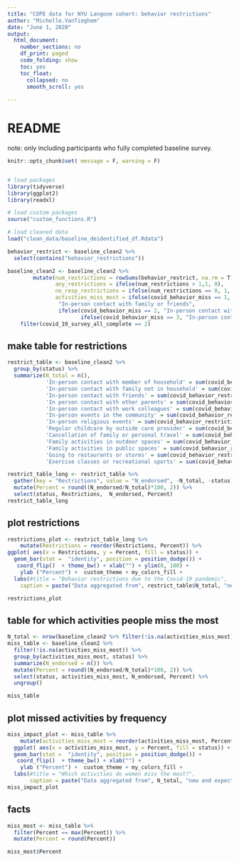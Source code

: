 ```yaml
---
title: "COPE data for NYU Langone cohort: behavior restrictions"
author: "Michelle.VanTieghem"
date: "June 1, 2020"
output:
  html_document:
    number_sections: no
    df_print: paged
    code_folding: show
    toc: yes
    toc_float:
      collapsed: no
      smooth_scroll: yes
      
---
```

# README
note: only including participants who fully completed baseline survey.


```r
knitr::opts_chunk$set( message = F, warning = F)


# load packages
library(tidyverse)
library(ggplot2)
library(readxl)

# load custom packages
source("custom_functions.R")

# load cleaned data
load("clean_data/baseline_deidentified_df.Rdata")
```

```r
behavior_restrict <- baseline_clean2 %>%
  select(contains("behavior_restrictions"))

baseline_clean2 <- baseline_clean2 %>%
        mutate(num_restrictions = rowSums(behavior_restrict, na.rm = T), 
               any_restrictions = ifelse(num_restrictions > 1,1, 0),
               no_resp_restrictions = ifelse(num_restrictions == 0, 1, 0), 
               activities_miss_most = ifelse(covid_behavior_miss == 1, 
            	"In-person contact with family or friends",
            	ifelse(covid_behavior_miss == 2, "In-person contact with colleagues at work",
            	       ifelse(covid_behavior_miss == 3, "In-person contact with other parents", ifelse(covid_behavior_miss == 4, "Breaks from childcare duties",                                ifelse(covid_behavior_miss == 5, "Cancellation of family or personal travel",                                        ifelse(covid_behavior_miss == 6, "Family activities in public spaces",                                        ifelse(covid_behavior_miss == 7, "Outdoor recreational activities",                                         ifelse(covid_behavior_miss == 8, "Going to restaurants or stores", ifelse(covid_behavior_miss == 9, "Exercise classes or recreational sports",                            ifelse(covid_behavior_miss == 10, "In-person events in the community",                            ifelse(covid_behavior_miss == 11, "In person religious events",                                          ifelse(covid_behavior_miss == 12, "Other", NA)))) ))))))))) %>%
    filter(covid_19_survey_all_complete == 2) 

```

## make table for restrictions
```r

restrict_table <- baseline_clean2 %>%
  group_by(status) %>%
  summarize(N_total = n(),
            'In-person contact with member of household' = sum(covid_behavior_restrictions___1),
            'In-person contact with family not in household' = sum(covid_behavior_restrictions___2),
            'In-person contact with friends' = sum(covid_behavior_restrictions___3),
            'In person contact with other parents' = sum(covid_behavior_restrictions___4),
            'In-person contact with work colleagues' = sum(covid_behavior_restrictions___5), 
            'In-person events in the community' = sum(covid_behavior_restrictions___12), 
            'In-person religious events' = sum(covid_behavior_restrictions___13),
            'Regular childcare by outside care provider' = sum(covid_behavior_restrictions___6), 
            'Cancellation of family or personal travel' = sum(covid_behavior_restrictions___7), 
            'Family activities in outdoor spaces' = sum(covid_behavior_restrictions___8), 
            'Family activities in public spaces' = sum(covid_behavior_restrictions___9),
            'Going to restaurants or stores' = sum(covid_behavior_restrictions___10), 
            'Exercise classes or recreational sports' = sum(covid_behavior_restrictions___11))

restrict_table_long <- restrict_table %>%
  gather(key = "Restrictions", value = "N_endorsed", -N_total, -status) %>%
  mutate(Percent = round((N_endorsed/N_total)*100, 2)) %>%
  select(status, Restrictions,  N_endorsed, Percent)
restrict_table_long
```

## plot restrictions
```r
restrictions_plot <- restrict_table_long %>%
    mutate(Restrictions = reorder(Restrictions, Percent)) %>%
ggplot( aes(x = Restrictions, y = Percent, fill = status)) + 
  geom_bar(stat =  "identity", position = position_dodge()) + 
   coord_flip()  + theme_bw() + xlab("") + ylim(0, 100) +
    ylab ("Percent") +  custom_theme + my_colors_fill + 
  labs(#title = "Behavior restrictions due to the Covid-19 pandemic", 
    caption = paste("Data aggregated from", restrict_table$N_total, "new and expecting mothers")) 

restrictions_plot 

```

##  table for which activities people miss the most
```r
N_total <- nrow(baseline_clean2 %>% filter(!is.na(activities_miss_most)))
miss_table <- baseline_clean2 %>%
  filter(!is.na(activities_miss_most)) %>%
  group_by(activities_miss_most, status) %>%
  summarize(N_endorsed = n()) %>%
  mutate(Percent = round((N_endorsed/N_total)*100, 2)) %>%
  select(status, activities_miss_most, N_endorsed, Percent) %>%
  ungroup()

miss_table

```

## plot missed activities by frequency
```r
miss_impact_plot <- miss_table %>%
    mutate(activities_miss_most = reorder(activities_miss_most, Percent)) %>%
  ggplot( aes(x = activities_miss_most, y = Percent, fill = status)) + 
  geom_bar(stat =  "identity", position = position_dodge()) + 
   coord_flip()  + theme_bw() + xlab("") + 
    ylab ("Percent") +  custom_theme + my_colors_fill + 
  labs(#title = "Which activities do women miss the most?", 
       caption = paste("Data aggregated from", N_total, "new and expecting mothers"))
miss_impact_plot 

```

## facts
```r

miss_most <- miss_table %>%
  filter(Percent == max(Percent)) %>%
  mutate(Percent = round(Percent)) 

miss_most$Percent
```